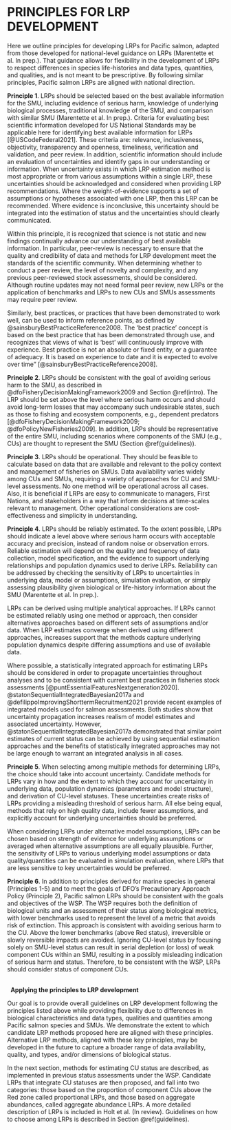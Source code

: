 # PRINCIPLES FOR LRP DEVELOPMENT {#principles}



\begin{tcolorbox}[sharp corners, boxrule=0.2mm]
\subsection*{Key Points:}
\begin{itemize}
\item Principles for identifying Pacific salmon LRPs are adapted from national guidance on LRPs as:
\item \textbf{Principle 1.} LRPs should be selected based on the best available information 
\item \textbf{Principle 2.} LRPs should be consistent with the goal of avoiding serious harm 
\item \textbf{Principle 3.} LRPs should be operational, i.e., feasible to calculate and relevant to policy and management
\item \textbf{Principle 4.} LRPs should be reliably estimatable 
\item \textbf{Principle 5.} When selecting among multiple methods for determining LRPs, the choice should take into account uncertainty 
\item \textbf{Principle 6.} Pacific salmon LRPs should be consistent with the goals and objectives of the WSP
\item These principles are intended to guide our approach for developing Pacific salmon LRPs while providing flexibility due to differences in local biological characteristics, data qualities and data quantities, among salmon stocks. 
\end{itemize}
\end{tcolorbox}

Here we outline principles for developing LRPs for Pacific salmon, adapted from those developed for national-level guidance on LRPs (Marentette et al. In prep.). That guidance allows for flexibility in the development of LRPs to respect differences in species life-histories and data types, quantities, and qualities, and is not meant to be prescriptive. By following similar principles, Pacific salmon LRPs are aligned with national direction. 



**Principle 1**. LRPs should be selected based on the best available information for the SMU, including evidence of serious harm, knowledge of underlying biological processes, traditional knowledge of the SMU, and comparison with similar SMU (Marentette et al. In prep.). Criteria for evaluating best scientific information developed for US National Standards may be applicable here for identifying best available information for LRPs [@USCodeFederal2021]. These criteria are: relevance, inclusiveness, objectivity, transparency and openness, timeliness, verification and validation, and peer review.  In addition, scientific information should include an evaluation of uncertainties and identify gaps in our understanding or information. When uncertainty exists in which LRP estimation method is most appropriate or from various assumptions within a single LRP, these uncertainties should be acknowledged and considered when providing LRP recommendations. Where the weight-of-evidence supports a set of assumptions or hypotheses associated with one LRP, then this LRP can be recommended. Where evidence is inconclusive, this uncertainty should be integrated into the estimation of status and the uncertainties should clearly communicated.

Within this principle, it is recognized that science is not static and new findings continually advance our understanding of best available information. In particular, peer-review is necessary to ensure that the quality and credibility of data and methods for LRP development meet the standards of the scientific community. When determining whether to conduct a peer review, the level of novelty and complexity, and any previous peer-reviewed stock assessments, should be considered. Although routine updates may not need formal peer review, new LRPs or the application of benchmarks and LRPs to new CUs and SMUs assessments may require peer review.  

Similarly, best practices, or practices that have been demonstrated to work well, can be used to inform reference points, as defined by @sainsburyBestPracticeReference2008. The ‘best practice’ concept is based on the best practice that has been demonstrated through use, and recognizes that views of what is ‘best’ will continuously improve with experience. Best practice is not an absolute or fixed entity, or a guarantee of adequacy. It is based on experience to date and it is expected to evolve over time" [@sainsburyBestPracticeReference2008].


**Principle 2**. LRPs should be consistent with the goal of avoiding serious harm to the SMU, as described in @dfoFisheryDecisionMakingFramework2009 and Section \@ref(intro). The LRP should be set above the level where serious harm occurs and should avoid long-term losses that may accompany such undesirable states, such as those to fishing and ecosystem components, e.g., dependent predators [@dfoFisheryDecisionMakingFramework2009; @dfoPolicyNewFisheries2009]. In addition, LRPs should be representative of the entire SMU, including scenarios where components of the SMU (e.g., CUs) are thought to represent the SMU (Section \@ref(guidelines)). <!--CH: I have added this last sentence to align with Marentette et al. principle 2, below. However, it does sound a little awkward here.-->

<!--Marentette et al Principle 2:
2.1	Indicators and LRPs should be at minimum conceptually linked to one or more interpretations of serious harm such as impaired recruitment, productivity, resilience or ability to recover from perturbation.  
2.2	Indicators and LRPs should be representative of the entire stock.
2.3	Indicators should generally be proportional to the stock attributes they are intended to represent.
"Under a default assumption that loss of stock structure is serious harm and is to be avoided, the configuration of indicator(s) chosen should typically be representative of the entire “stock.” This could include scenarios where representative or index subcomponents are monitored or combined in various ways to represent the entire “stock.” Indicators should also proportionality with stock attributes they are intended to measure (e.g., CPUE should be an acceptable proxy for stock size), particularly when management measures respond but the relative importance of these characteristics in driving the choice of indicator may be context-dependent"-->
<!--CH: collapse this principle  into principles 1 and 2 based on discussions with NHQ 14 Jan 2022-->

<!--CH to consider further emphasizing possibility of using TK for identifying LRPs in other places in this WP?-->

**Principle 3**. LRPs should be operational. They should be feasible to calculate based on data that are available and relevant to the policy context and management of fisheries on SMUs. Data availability varies widely among CUs and SMUs, requiring a variety of approaches for CU and SMU-level assessments. No one method will be operational across all cases.  Also, it is beneficial if LRPs are easy to communicate to managers, First Nations, and stakeholders in a way that inform decisions at time-scales relevant to management. Other operational considerations are cost-effectiveness and simplicity in understanding. 

<!-- CW: How is this different from the previous principle, "based on best available information" I suggest we leave this principle with just the relevant to the policy and easy to communicate (although I think that "easy" is debatable, I would not say that Sgen and SPR40 are easy to communicate, I don't think most people understand them, but they can be used to inform decisions) 
CH: this idea of 'feasible to calculate' came from Julie's recap at the TESA workshop where she mentioned how participants interpreted 'operational'. I'd prefer to leave in for now, but can take out in a later draft.
-->

<!--CH consider Marentette et al.: 

"3.1	At minimum, indicators and LRPs should be feasible to estimate on time scales relevant for management.
3.2	Consider what indicators are most useful for harvest strategies.
3.3	While status relative to the LRP triggers the need for a rebuilding plan, reference points in general do not need to be operational control points in harvest control rules.
3.4	Consider how often LRP estimates will be updated.
3.5	Consider how advice on stock status will be given.
3.6	While there is no universal choice, weigh benefits and challenges of less common indicators and LRPs.
LRPs are part of harvest strategies and success in achieving an objective to avoid serious harm to the stock (and more broadly, the sustainability of the fishery) will depend on other elements such as target harvest rates, tolerable risks of breaching limits and over timeframes risks are considered, not just the LRP.
At minimum, indicators, LRPs and therefore status should be feasible to measure or estimate. Other operational reasons to consider indicators, LRPs or status metrics may be: cost-effectiveness (impacting the ease and frequency of estimating stock status), communicability (affecting the ease of understanding), simplicity, the role that LRPs or stock status may play in HCRs or triggering the need for a rebuilding plan, or the need to estimate stock status to evaluate either trends over time or performance of management measures. These reasons are not mutually exclusive, and the relative priority of reasons that make a choice of indicator, LRP or metric of status “operationally useful” will be context-dependent, both within or across traditional versus procedural paradigms."
-->

**Principle 4**. LRPs should be reliably estimated. To the extent possible, LRPs should indicate a level above where serious harm occurs with acceptable accuracy and precision, instead of random noise or observation errors. Reliable estimation will depend on the quality and frequency of data collection, model specification, and the evidence to support underlying relationships and population dynamics used to derive LRPs. Reliability can be addressed by checking the sensitivity of LRPs to uncertainties in underlying data, model or assumptions, simulation evaluation, or simply assessing plausibility given biological or life-history information about the SMU (Marentette et al. In prep.).

LRPs can be derived using multiple analytical approaches. If LRPs cannot be estimated reliably using one method or approach, then consider alternatives approaches based on different sets of assumptions and/or data. When LRP estimates converge when derived using different approaches, increases support that the methods capture underlying population dynamics despite differing assumptions and use of available data.

<!--RE: pgh below
CW: 'statistically integrated' or sequential Bayes? i.e. sampling from posterior. 
CH: I think the point of Staton et al. 2017 is that for salmon, statistical integration wasn't always essential and the standard sequential approach may be sufficient in many cases (though underestimating uncertainty). I don't think they necessarily recommended Bayes over frequentest. For the watershed-area model, I used TMB, but draw random draws from 95%CI of SREP to get uncertainties in benchmarks. We used TMB to minimize estimation time as we thought we would be running simulation evaluations.  So, I'd prefer not to include recommendation on Bayes vs Freq analyses. However, instead of recommending integrated analyses always,  we could recommend that it be considered. 
ÇW: agreed. --> 

Where possible, a statistically integrated approach for estimating LRPs should be considered in order to propagate uncertainties throughout analyses and to be consistent with current best practices in fisheries stock assessments [@puntEssentialFeaturesNextgeneration2020]. @statonSequentialIntegratedBayesian2017a and @defilippoImprovingShorttermRecruitment2021 provide recent examples of integrated models used for salmon assessments. Both studies show that uncertainty propagation increases realism of model estimates and associated uncertainty. However, @statonSequentialIntegratedBayesian2017a demonstrated that similar point estimates of current status can be achieved by using sequential estimation approaches and the benefits of statistically integrated approaches may not be large enough to warrant an integrated analysis in all cases. 


<!--CH: consider Marentette et al: 
"4.1	Check for consistency and robustness of estimates to uncertainties.
4.2	Consider whether estimates are plausible given other information about the stock.
4.3	Consider using historical or empirical proxies if direct estimates are unreliable.
4.4	Consider the quality of input data.
4.5	Consider smoothing to address inter-annual variability.
4.6	Consider simulation testing of estimability.
Reliable estimation of limit reference points or stock status metrics can mean acceptable consistency, accuracy or precision of estimates (i.e., acceptably low variance or low bias),  and robustness to a range of possible uncertainties (assumptions, stock scale, data points and/or model structure). Reliability of reference points or status may also depend on reliable and consistent data collection. Reliability may be evaluated by examining uncertainty in estimates, sensitivity tests, evaluating the reasonableness of assumptions, simulation testing and/or by comparison to other similar stocks.
"
-->

**Principle 5**. When selecting among multiple methods for determining LRPs, the choice should take into account uncertainty<!-- CW: Risk or uncertainty? I think of risk as associated with FM and objectives. i.e. prob of achieving something. LW: Ya I'm not sure on risk vs. uncertainty here. I understand the intent of accounting for uncertainty in data/assumptions. At the same time when I think of risk I think of probability*magnitude of something happening, e.g., risk of climate change impacts on productivity. Uncertainty/assumptions in data and methods result in a risk of an LRP not being set above the point where serious harm occurs. Also, I think of setting an LRP at a certain probability of the SMU not reaching the point of serious harm (as mentioned in Ch 1 and in Kronlund et al. 2018). Is what we're trying to get at here that selection of methods should be precautionary, as in http://publications.gc.ca/collections/Collection/CP22-70-2003E.pdf ?  -->. Candidate methods for LRPs vary in how and the extent to which they account for uncertainty in underlying data, population dynamics (parameters and model structure), and derivation of CU-level statuses. These uncertainties create risks of LRPs providing a misleading threshold of serious harm. All else being equal, methods that rely on high quality data,  include fewer assumptions, and explicitly account for underlying uncertainties should be preferred. 

When considering LRPs under alternative model assumptions, LRPs can be chosen based on strength of evidence for underlying assumptions or averaged when alternative assumptions are all equally plausible. Further, the sensitivity of LRPs to various underlying model assumptions or data quality/quantities can be evaluated in simulation evaluation, where LRPs that are less sensitive to key uncertainties would be preferred.


<!--CH: This principle supports use of ppn-based LRPs over aggregate abundance-based LRPs (b/c of uncertain assumptions in LR), with some justification for considering aggregate abundance-based LRPs that are statistically integrated so account of uncertainty in CU benchmarks. I have added to chapter on guidelines  -->

<!--CH: from Marentette et al:
Principle 5: When selecting from multiple alternatives, the choice of stock status indicators and LRPs should take into account risk.
5.1	If working with fixed values?, consider averaging among plausible alternatives.
5.2	Consider the highest of several plausible alternatives.
5.3	Evaluate plausible LRPs with simulation.

-->


**Principle 6**.  In addition to principles derived for marine species in general (Principles 1-5) and to meet the goals of DFO's Precautionary Approach Policy (Principle 2), Pacific salmon LRPs should be consistent with the goals and objectives of the WSP. The WSP requires both the definition of biological units and an assessment of their status along biological metrics, with lower benchmarks used to represent the level of a metric that avoids risk of extinction. This approach is consistent with avoiding serious harm to the CU. Above the lower benchmarks (above Red status), irreversible or slowly reversible impacts are avoided.  Ignoring CU-level status by focusing solely on SMU-level status can result in serial depletion (or loss) of weak component CUs within an SMU, resulting in a possibly misleading indication of serious harm and status. Therefore, to be consistent with the WSP, LRPs should consider status of component CUs.

<!--CH: the following 2 lines give a line break before the next heading-->
\
&nbsp;
**Applying the principles to LRP development**

Our goal is to provide overall guidelines on LRP development following the principles listed above while providing flexibility due to differences in biological characteristics and data types, qualities and quantities among Pacific salmon species and SMUs. We demonstrate the extent to which candidate LRP methods proposed here are aligned with these principles. Alternative LRP methods, aligned with these key principles, may be developed in the future to capture a broader range of data availability, quality, and types, and/or dimensions of biological status.

In the next section, methods for estimating CU status are described, as implemented in previous status assessments under the WSP. Candidate LRPs that integrate CU statuses are then proposed, and fall into two categories: those based on the proportion of component CUs above the Red zone called proportional LRPs, and those based on aggregate abundances, called aggregate abundance LRPs.  A more detailed description of LRPs is included in Holt et al. (In review). Guidelines on how to choose among LRPs is described in Section \@ref(guidelines). 




